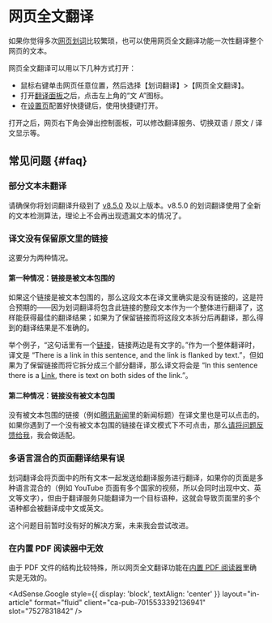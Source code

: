 
# 网页全文翻译

如果你觉得多次[网页划词](cross.mdx)比较繁琐，也可以使用网页全文翻译功能一次性翻译整个网页的文本。

网页全文翻译可以用以下几种方式打开：

- 鼠标右键单击网页任意位置，然后选择【划词翻译】>【网页全文翻译】。
- 打开[翻译面板](panel.mdx)之后，点击左上角的“文 A”图标。
- 在[设置页](options.mdx)配置好快捷键后，使用快捷键打开。

打开之后，网页右下角会弹出控制面板，可以修改翻译服务、切换双语 / 原文 / 译文显示等。

## 常见问题 {#faq}

### 部分文本未翻译

请确保你将划词翻译升级到了 [v8.5.0](../log.mdx#v8-5-0) 及以上版本。v8.5.0 的划词翻译使用了全新的文本检测算法，理论上不会再出现遗漏文本的情况了。

### 译文没有保留原文里的链接

这要分为两种情况。

#### 第一种情况：链接是被文本包围的

如果这个链接是被文本包围的，那么这段文本在译文里确实是没有链接的，这是符合预期的——因为划词翻译将包含此链接的整段文本作为一个整体进行翻译了，这样能获得最佳的翻译结果；如果为了保留链接而将这段文本拆分后再翻译，那么得到的翻译结果是不准确的。

举个例子，“这句话里有一个[链接](page.mdx)，链接两边是有文字的。”作为一个整体翻译时，译文是 “There is a link in this sentence, and the link is flanked by text.”，但如果为了保留链接而将它拆分成三个部分翻译，那么译文将会是 “In this sentence there is a [Link](page.mdx), there is text on both sides of the link.”。

#### 第二种情况：链接没有被文本包围

没有被文本包围的链接（例如[腾讯新闻](https://news.qq.com/)里的新闻标题）在译文里也是可以点击的。如果你遇到了一个没有被文本包围的链接在译文模式下不可点击，那么[请将问题反馈给我](../issues.mdx)，我会做适配。

### 多语言混合的页面翻译结果有误

划词翻译会将页面中的所有文本一起发送给翻译服务进行翻译，如果你的页面是多种语言混合的（例如 YouTube 页面有多个国家的视频，所以会同时出现中文、英文等文字），但由于翻译服务只能翻译为一个目标语种，这就会导致页面里的多个语种都会被翻译成中文或英文。

这个问题目前暂时没有好的解决方案，未来我会尝试改进。

### 在内置 PDF 阅读器中无效

由于 PDF 文件的结构比较特殊，所以网页全文翻译功能在[内置 PDF 阅读器](pdf.mdx)里确实是无效的。

<AdSense.Google
  style={{ display: 'block', textAlign: 'center' }}
  layout="in-article"
  format="fluid"
  client="ca-pub-7015533392136941"
  slot="7527831842"
/>
